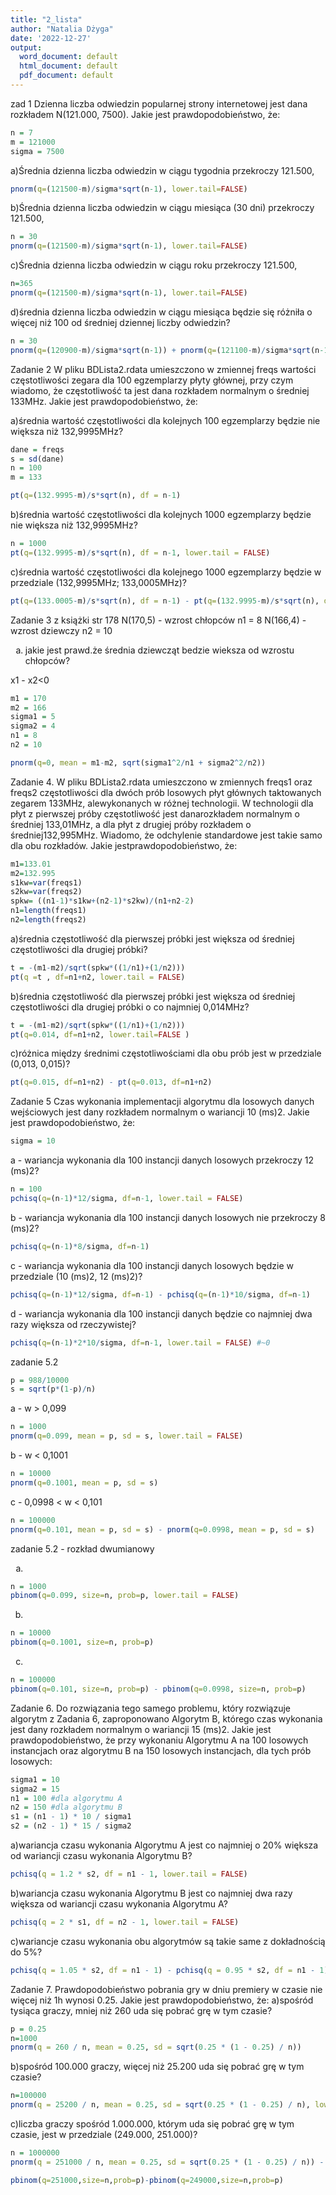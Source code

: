 ---
title: "2_lista"
author: "Natalia Dżyga"
date: '2022-12-27'
output:
  word_document: default
  html_document: default
  pdf_document: default
---
zad 1
Dzienna   liczba   odwiedzin   popularnej   strony   internetowej   jest   dana   rozkładem N(121.000, 7500). 
Jakie jest prawdopodobieństwo, że:
```{r}
n = 7
m = 121000
sigma = 7500
```

a)Średnia dzienna liczba odwiedzin w ciągu tygodnia przekroczy 121.500,
```{r}
pnorm(q=(121500-m)/sigma*sqrt(n-1), lower.tail=FALSE)
```

b)Średnia dzienna liczba odwiedzin w ciągu miesiąca (30 dni) przekroczy 121.500,
```{r}
n = 30
pnorm(q=(121500-m)/sigma*sqrt(n-1), lower.tail=FALSE)
```

c)Średnia dzienna liczba odwiedzin w ciągu roku przekroczy 121.500,
```{r}
n=365
pnorm(q=(121500-m)/sigma*sqrt(n-1), lower.tail=FALSE)
```

d)średnia dzienna liczba odwiedzin w ciągu miesiąca będzie się różniła o więcej niż 100 od średniej dziennej liczby odwiedzin?
```{r}
n = 30
pnorm(q=(120900-m)/sigma*sqrt(n-1)) + pnorm(q=(121100-m)/sigma*sqrt(n-1), lower.tail=FALSE)
```



Zadanie 2
W pliku  BDLista2.rdata  umieszczono w zmiennej  freqs  wartości częstotliwości zegara dla 100 egzemplarzy płyty głównej, przy czym wiadomo, że częstotliwość ta jest dana rozkładem normalnym o średniej 133MHz. Jakie jest prawdopodobieństwo, że:

a)średnia wartość częstotliwości dla kolejnych 100 egzemplarzy będzie nie większa niż 132,9995MHz?
```{r}
dane = freqs
s = sd(dane)
n = 100
m = 133

pt(q=(132.9995-m)/s*sqrt(n), df = n-1)
```

b)średnia wartość częstotliwości dla kolejnych 1000 egzemplarzy będzie nie większa niż 132,9995MHz?
```{r}
n = 1000
pt(q=(132.9995-m)/s*sqrt(n), df = n-1, lower.tail = FALSE)
```

c)średnia wartość częstotliwości dla kolejnego 1000 egzemplarzy będzie w przedziale (132,9995MHz; 133,0005MHz)?
```{r}
pt(q=(133.0005-m)/s*sqrt(n), df = n-1) - pt(q=(132.9995-m)/s*sqrt(n), df = n-1)
```



Zadanie 3 z książki str 178
 N(170,5) - wzrost chłopców n1 = 8
 N(166,4) - wzrost dziewczy n2 = 10

a) jakie jest prawd.że średnia dziewcząt bedzie wieksza od wzrostu chłopców?

x1 - x2<0
```{r}
m1 = 170
m2 = 166
sigma1 = 5
sigma2 = 4
n1 = 8
n2 = 10

pnorm(q=0, mean = m1-m2, sqrt(sigma1^2/n1 + sigma2^2/n2))
```


Zadanie 4. W   pliku   BDLista2.rdata   umieszczono   w   zmiennych  freqs1 oraz  freqs2 częstotliwości   dla   dwóch   prób   losowych   płyt   głównych   taktowanych   zegarem   133MHz,   alewykonanych w różnej technologii. W technologii dla płyt z pierwszej próby częstotliwość jest danarozkładem normalnym o średniej 133,01MHz, a dla płyt z drugiej próby rozkładem o średniej132,995MHz. Wiadomo, że odchylenie standardowe jest takie samo dla obu rozkładów. Jakie jestprawdopodobieństwo, że:
```{r}
m1=133.01
m2=132.995
s1kw=var(freqs1)
s2kw=var(freqs2)
spkw= ((n1-1)*s1kw+(n2-1)*s2kw)/(n1+n2-2)
n1=length(freqs1)
n2=length(freqs2)
```

a)średnia częstotliwość dla pierwszej próbki jest większa od średniej częstotliwości dla drugiej próbki?
```{r}
t = -(m1-m2)/sqrt(spkw*((1/n1)+(1/n2)))
pt(q =t , df=n1+n2, lower.tail = FALSE)
```

b)średnia częstotliwość dla pierwszej próbki jest większa od średniej częstotliwości dla drugiej próbki o co najmniej 0,014MHz?
```{r}
t = -(m1-m2)/sqrt(spkw*((1/n1)+(1/n2)))
pt(q=0.014, df=n1+n2, lower.tail=FALSE )
```

c)różnica między średnimi częstotliwościami dla obu prób jest w przedziale (0,013, 0,015)?
```{r}
pt(q=0.015, df=n1+n2) - pt(q=0.013, df=n1+n2)
```


Zadanie 5 
Czas wykonania implementacji algorytmu dla losowych danych wejściowych jest dany rozkładem normalnym o wariancji 10 (ms)2. Jakie jest prawdopodobieństwo, że:
```{r}
sigma = 10
```

a - wariancja wykonania dla 100 instancji danych losowych przekroczy 12 (ms)2?
```{r}
n = 100
pchisq(q=(n-1)*12/sigma, df=n-1, lower.tail = FALSE)
```

b - wariancja wykonania dla 100 instancji danych losowych nie przekroczy 8 (ms)2?
```{r}
pchisq(q=(n-1)*8/sigma, df=n-1)
```


c - wariancja wykonania dla 100 instancji danych losowych będzie w przedziale (10 (ms)2, 12 (ms)2)?
```{r}
pchisq(q=(n-1)*12/sigma, df=n-1) - pchisq(q=(n-1)*10/sigma, df=n-1)
```


d - wariancja wykonania dla 100 instancji danych będzie co najmniej dwa razy większa od rzeczywistej?
```{r}
pchisq(q=(n-1)*2*10/sigma, df=n-1, lower.tail = FALSE) #~0
```


zadanie 5.2
```{r}
p = 988/10000
s = sqrt(p*(1-p)/n)
```

a -  w > 0,099
```{r}
n = 1000
pnorm(q=0.099, mean = p, sd = s, lower.tail = FALSE)
```

b - w < 0,1001
```{r}
n = 10000
pnorm(q=0.1001, mean = p, sd = s)
```

c - 0,0998 < w < 0,101
```{r}
n = 100000
pnorm(q=0.101, mean = p, sd = s) - pnorm(q=0.0998, mean = p, sd = s)
```



zadanie 5.2 - rozkład dwumianowy

a) 
```{r}
n = 1000
pbinom(q=0.099, size=n, prob=p, lower.tail = FALSE)
```
b) 
```{r}
n = 10000
pbinom(q=0.1001, size=n, prob=p)
```
c)
```{r}
n = 100000
pbinom(q=0.101, size=n, prob=p) - pbinom(q=0.0998, size=n, prob=p)
```


Zadanie 6. 
Do rozwiązania tego samego problemu, który rozwiązuje algorytm z Zadania 6, zaproponowano Algorytm B, którego czas wykonania jest dany rozkładem normalnym o wariancji  15 (ms)2. Jakie jest prawdopodobieństwo, że przy wykonaniu Algorytmu A na 100 losowych instancjach oraz algorytmu B na 150 losowych instancjach, dla tych prób losowych:
```{r}
sigma1 = 10
sigma2 = 15 
n1 = 100 #dla algorytmu A
n2 = 150 #dla algorytmu B
s1 = (n1 - 1) * 10 / sigma1
s2 = (n2 - 1) * 15 / sigma2
```

a)wariancja czasu wykonania Algorytmu A jest co najmniej o 20% większa od wariancji czasu wykonania Algorytmu B?
```{r}
pchisq(q = 1.2 * s2, df = n1 - 1, lower.tail = FALSE)
```

b)wariancja czasu wykonania Algorytmu B jest co najmniej dwa razy większa od wariancji czasu wykonania Algorytmu A?
```{r}
pchisq(q = 2 * s1, df = n2 - 1, lower.tail = FALSE)
```

c)wariancje czasu wykonania obu algorytmów są takie same z dokładnością do 5%?
```{r}
pchisq(q = 1.05 * s2, df = n1 - 1) - pchisq(q = 0.95 * s2, df = n1 - 1) + pchisq(q = 1.05 * s1, df = n2 - 1) - pchisq(q = 0.95 * s1, df = n2 - 1)
```



Zadanie 7. 
Prawdopodobieństwo pobrania gry w dniu premiery w czasie nie więcej niż 1h wynosi 0.25. Jakie jest prawdopodobieństwo, że:
a)spośród tysiąca graczy, mniej niż 260 uda się pobrać grę w tym czasie?
```{r}
p = 0.25
n=1000
pnorm(q = 260 / n, mean = 0.25, sd = sqrt(0.25 * (1 - 0.25) / n))
```

b)spośród 100.000 graczy, więcej niż 25.200 uda się pobrać grę w tym czasie?
```{r}
n=100000
pnorm(q = 25200 / n, mean = 0.25, sd = sqrt(0.25 * (1 - 0.25) / n), lower.tail = FALSE)
```

c)liczba graczy spośród 1.000.000, którym uda się pobrać grę w tym czasie, jest w przedziale (249.000, 251.000)?
```{r}
n = 1000000
pnorm(q = 251000 / n, mean = 0.25, sd = sqrt(0.25 * (1 - 0.25) / n)) - pnorm(q = 249000 / n, mean = 0.25, sd = sqrt(0.25 * (1 - 0.25) / n))
```

```{r}
pbinom(q=251000,size=n,prob=p)-pbinom(q=249000,size=n,prob=p)
```

